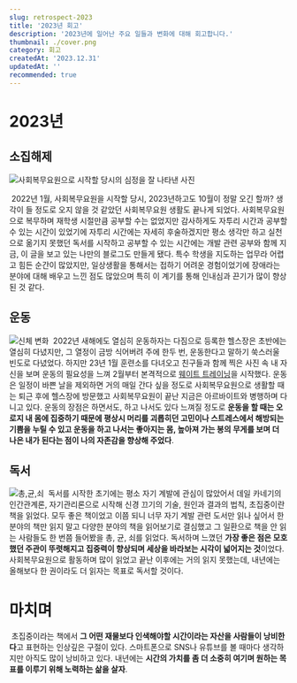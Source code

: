 ```yaml
---
slug: retrospect-2023
title: '2023년 회고'
description: '2023년에 일어난 주요 일들과 변화에 대해 회고합니다.'
thumbnail: ./cover.png
category: 회고
createdAt: '2023.12.31'
updatedAt: ''
recommended: true
---
```


# 2023년

## 소집해제

![사회복무요원으로 시작할 당시의 심정을 잘 나타낸 사진](./1.png)

&nbsp;2022년 1월, 사회복무요원을 시작할 당시, 2023년하고도 10월이 정말 오긴 할까? 생각이 들 정도로 오지 않을 것 같았던 사회복무요원 생활도 끝나게 되었다.
사회복무요원으로 복무하며 재학생 시절만큼 공부할 수는 없었지만 감사하게도 자투리 시간과 공부할 수 있는 시간이 있었기에 자투리 시간에는 자세히 후술하겠지만
평소 생각만 하고 실천으로 옮기지 못했던 독서를 시작하고 공부할 수 있는 시간에는 개발 관련 공부와 함께 지금, 이 글을 보고 있는 나만의 블로그도 만들게 됐다.
특수 학생을 지도하는 업무라 어렵고 힘든 순간이 많았지만, 일상생활을 통해서는 접하기 어려운 경험이었기에 장애라는 분야에 대해 배우고 느낀 점도 많았으며
특히 이 계기를 통해 인내심과 끈기가 많이 향상된 것 같다.

## 운동

![신체 변화](./2.jpeg)
&nbsp;2022년 새해에도 열심히 운동하자는 다짐으로 등록한 헬스장은 초반에는 열심히 다녔지만, 그 열정이 금방 식어버려 주에 한두 번, 운동한다고 말하기 쑥스러울 빈도로 다녔었다.
하지만 23년 1월 훈련소를 다녀오고 친구들과 함께 찍은 사진 속 내 자신을 보며 운동의 필요성을 느껴 2월부터 본격적으로 [웨이트 트레이닝](https://terms.naver.com/entry.naver?docId=1208680&cid=40942&categoryId=31946)을 시작했다.
운동은 일정이 바쁜 날을 제외하면 거의 매일 간다 싶을 정도로 사회복무요원으로 생활할 때는 퇴근 후에 헬스장에 방문했고 사회복무요원이 끝난 지금은 아르바이트와 병행하며 다니고 있다.
운동의 장점은 하면서도, 하고 나서도 있다 느껴질 정도로 **운동을 할 때는 오로지 내 몸에 집중하기 때문에 평상시 머리를 괴롭히던 고민이나 스트레스에서 해방되는 기쁨을 누릴 수 있고
운동을 하고 나서는 좋아지는 몸, 높아져 가는 봉의 무게를 보며 더 나은 내가 된다는 점이 나의 자존감을 향상해 주었다**.

## 독서

![총,균,쇠](./3.jpeg)
&nbsp;독서를 시작한 초기에는 평소 자기 계발에 관심이 많았어서 데일 카네기의 인간관계론, 자기관리론으로 시작해 신경 끄기의 기술, 원인과 결과의 법칙, 초집중이란 책을 읽었다.
모두 좋은 책이었고 이쯤 되니 너무 자기 계발 관련 도서만 읽나 싶어서 한 분야의 책만 읽지 말고 다양한 분야의 책을 읽어보기로 결심했고 그 일환으로 책을 안 읽는 사람들도 한 번쯤
들어봤을 총, 균, 쇠를 읽었다. 독서하며 느꼈던 **가장 좋은 점은 모호했던 주관이 뚜렷해지고 집중력이 향상되며 세상을 바라보는 시각이 넓어지는 것**이었다. 사회복무요원으로 활동하며
많이 읽었고 끝난 이후에는 거의 읽지 못했는데, 내년에는 올해보다 한 권이라도 더 읽자는 목표로 독서할 것이다.

# 마치며

&nbsp;초집중이라는 책에서 **그 어떤 재물보다 인색해야할 시간이라는 자산을 사람들이 낭비한다**고 표현하는 인상깊은 구절이 있다. 스마트폰으로 SNS나 유튜브를 볼 때마다
생각하지만 아직도 많이 낭비하고 있다. 내년에는 **시간의 가치를 좀 더 소중히 여기며 원하는 목표를 이루기 위해 노력하는 삶을 살자**.